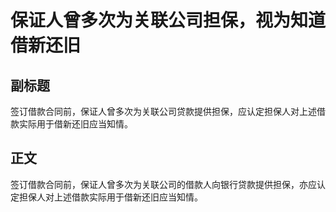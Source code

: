 # 保证人曾多次为关联公司担保，视为知道借新还旧
## 副标题
签订借款合同前，保证人曾多次为关联公司贷款提供担保，应认定担保人对上述借款实际用于借新还旧应当知情。
## 正文
签订借款合同前，保证人曾多次为关联公司的借款人向银行贷款提供担保，亦应认定担保人对上述借款实际用于借新还旧应当知情。